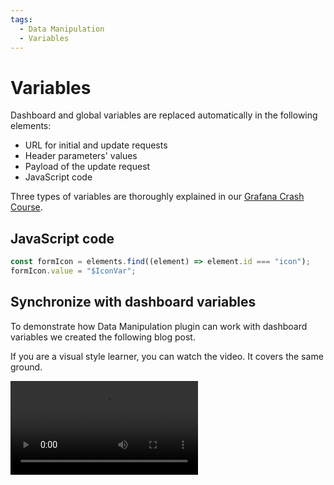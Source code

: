 ```yaml
---
tags:
  - Data Manipulation
  - Variables
---
```



# Variables

Dashboard and global variables are replaced automatically in the following elements:

- URL for initial and update requests
- Header parameters' values
- Payload of the update request
- JavaScript code

Three types of variables are thoroughly explained in our [Grafana Crash Course](/grafana/variables).

## JavaScript code

```js
const formIcon = elements.find((element) => element.id === "icon");
formIcon.value = "$IconVar";
```

## Synchronize with dashboard variables

To demonstrate how Data Manipulation plugin can work with dashboard variables we created the following blog post.

<BlogPost
  href="/blog/form-panel-use-variables-20240301/"
  src="/img/blog/2024-03-12-form-variables/banner.png"
  title="Synchronize dashboard variables with Data Manipulation panel."
/>

If you are a visual style learner, you can watch the video. It covers the same ground.

<Video
  src="https://www.youtube.com/embed/DW-yuSopejY"
  title="Synchronize dashboard variables with Data Manipulation in Grafana."
/>
